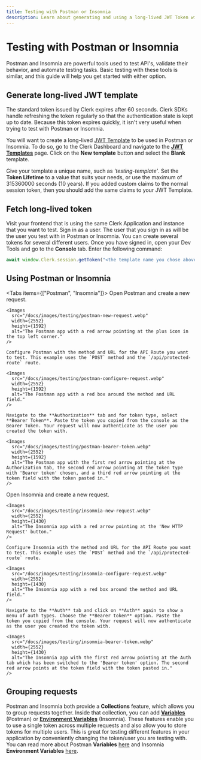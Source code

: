 ```yaml
---
title: Testing with Postman or Insomnia
description: Learn about generating and using a long-lived JWT Token with Postman or Insomnia.
---
```


# Testing with Postman or Insomnia

Postman and Insomnia are powerful tools used to test API's, validate their behavior, and automate testing tasks. Basic testing with these tools is similar, and this guide will help you get started with either option.

## Generate long-lived JWT template

The standard token issued by Clerk expires after 60 seconds. Clerk SDKs handle refreshing the token regularly so that the authentication state is kept up to date. Because this token expires quickly, it isn't very useful when trying to test with Postman or Insomnia.

You will want to create a long-lived [JWT Template](/docs/backend-requests/making/jwt-templates) to be used in Postman or Insomnia. To do so, go to the Clerk Dashboard and navigate to the **[JWT Templates](https://dashboard.clerk.com/last-active?path=jwt-templates)** page. Click on the **New template** button and select the **Blank** template.

<Images
  src="/docs/images/testing/blank-jwt-template.webp"
  width={3024}
  height={1654}
  alt="The JWT Template page in the Clerk Dashboard. The 'New template' button was clicked, in the modal that opened, the 'Blank' template is hovered over."
/>

Give your template a unique name, such as _'testing-template'_. Set the **Token Lifetime** to a value that suits your needs, or use the maximum of 315360000 seconds (10 years). If you added custom claims to the normal session token, then you should add the same claims to your JWT Template.

<Images
  src="/docs/images/testing/testing-template.webp"
  width={2492}
  height={1400}
  alt="Creating a JWT Template in the Clerk Dashboard"
/>

## Fetch long-lived token

Visit your frontend that is using the same Clerk Application and instance that you want to test. Sign in as a user. The user that you sign in as will be the user you test with in Postman or Insomnia. You can create several tokens for several different users. Once you have signed in, open your Dev Tools and go to the **Console** tab. Enter the following command:

```js {{ prettier: false }}
await window.Clerk.session.getToken("<the template name you chose above>");
```

<Images
  src="/docs/images/testing/get-token-from-console.webp"
  width={1075}
  height={479}
  alt="The Dev Tools Console with the command 'await window.Clerk.session.getToken()' entered. The token is logged to the console."
/>

## Using Postman or Insomnia

<Tabs items={["Postman", "Insomnia"]}>
  <Tab>
    Open Postman and create a new request.

    <Images
      src="/docs/images/testing/postman-new-request.webp"
      width={2552}
      height={1592}
      alt="The Postman app with a red arrow pointing at the plus icon in the top left corner."
    />

    Configure Postman with the method and URL for the API Route you want to test. This example uses the `POST` method and the `/api/protected-route` route.

    <Images
      src="/docs/images/testing/postman-configure-request.webp"
      width={2552}
      height={1592}
      alt="The Postman app with a red box around the method and URL field."
    />

    Navigate to the **Authorization** tab and for token type, select **Bearer Token**. Paste the token you copied from the console as the Bearer Token. Your request will now authenticate as the user you created the token with.

    <Images
      src="/docs/images/testing/postman-bearer-token.webp"
      width={2552}
      height={1592}
      alt="The Postman app with the first red arrow pointing at the Authorization tab, the second red arrow pointing at the token type with 'Bearer token' chosen, and a third red arrow pointing at the token field with the token pasted in."
    />
  </Tab>

  <Tab>
    Open Insomnia and create a new request.

    <Images
      src="/docs/images/testing/insomnia-new-request.webp"
      width={2552}
      height={1430}
      alt="The Insomnia app with a red arrow pointing at the 'New HTTP Request' button."
    />

    Configure Insomnia with the method and URL for the API Route you want to test. This example uses the `POST` method and the `/api/protected-route` route.

    <Images
      src="/docs/images/testing/insomnia-configure-request.webp"
      width={2552}
      height={1430}
      alt="The Insomnia app with a red box around the method and URL field."
    />

    Navigate to the **Auth** tab and click on **Auth** again to show a menu of auth types. Choose the **Bearer token** option. Paste the token you copied from the console. Your request will now authenticate as the user you created the token with.

    <Images
      src="/docs/images/testing/insomnia-bearer-token.webp"
      width={2552}
      height={1430}
      alt="The Insomnia app with the first red arrow pointing at the Auth tab which has been switched to the 'Bearer token' option. The second red arrow points at the token field with the token pasted in."
    />
  </Tab>
</Tabs>

## Grouping requests

Postman and Insomnia both provide a **Collections** feature, which allows you to group requests together. Inside that collection, you can add **[Variables](https://learning.postman.com/docs/sending-requests/variables/)** (Postman) or **[Environment Variables](https://docs.insomnia.rest/insomnia/environment-variables)** (Insomnia). These features enable you to use a single token across multiple requests and also allow you to store tokens for multiple users. This is great for testing different features in your application by conveniently changing the token/user you are testing with. You can read more about Postman **Variables** [here](https://learning.postman.com/docs/sending-requests/variables/) and Insomnia **Environment Variables** [here](https://docs.insomnia.rest/insomnia/environment-variables).
